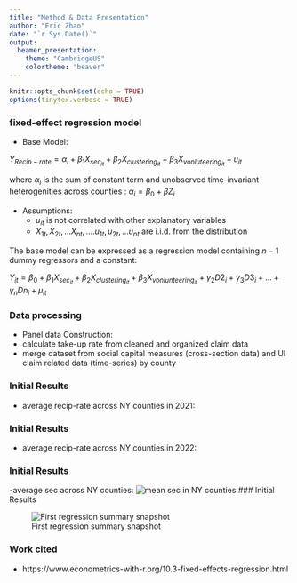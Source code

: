 ```yaml
---
title: "Method & Data Presentation"
author: "Eric Zhao"
date: "`r Sys.Date()`"
output: 
  beamer_presentation:
    theme: "CambridgeUS"
    colortheme: "beaver"
---
```


```r
knitr::opts_chunk$set(echo = TRUE)
options(tinytex.verbose = TRUE)
```


### fixed-effect regression model

- Base Model:

$Y_{Recip-rate}=\alpha_i+\beta_1 X_{sec_{it}}+\beta_2 X_{clustering_{it}}+\beta_3 X_{vonluteering_{it}}+u_{it}$
    
    
where $\alpha_i$ is the sum of constant term and unobserved time-invariant heterogenities across counties : $\alpha_i=\beta_0+\beta Z_i$

- Assumptions:
  - $u_{it}$ is not correlated with other explanatory variables 
  - $X_{1t}, X_{2t}, ... X_{nt}, ....u_{1t}, u_{2t}, ...u_{nt}$ are i.i.d. from the distribution

The base model can be expressed as a regression model containing $n-1$ dummy regressors and a constant:

$Y_{it}=\beta_0+\beta_1 X_{sec_{it}}+\beta_2 X_{clustering_{it}}+\beta_3 X_{vonlunteering_{it}}+\gamma_2 D2_i+\gamma_3 D3_i +...+\gamma_n Dn_i+\mu_{it}$

### Data processing

- Panel data Construction:
 - calculate take-up rate from cleaned and organized claim data
 - merge dataset from social capital measures (cross-section data) and UI claim related data (time-series) by county


### Initial Results

- average recip-rate across NY counties in 2021:
\includegraphics[width=0.5\textwidth, height=\textheight, keepaspectratio]{~/Desktop/College/Econ_Thesis_W23/Output/mean_recip_NY_2021.png}

### Initial Results 
- average recip-rate across NY counties in 2022:
\includegraphics[width=0.5\textwidth, height=\textheight, keepaspectratio]{~/Desktop/College/Econ_Thesis_W23/Output/mean_recip_NY_2022.png}

### Initial Results
-average sec across NY counties:
![mean sec in NY counties](~/Desktop/College/Econ_Thesis_W23/Output/mean_sec_NY.png)
### Initial Results

![First regression summary snapshot](~/Desktop/College/Econ_Thesis_W23/Output/fe_county_ny.png)


### Work cited

-  https://www.econometrics-with-r.org/10.3-fixed-effects-regression.html


